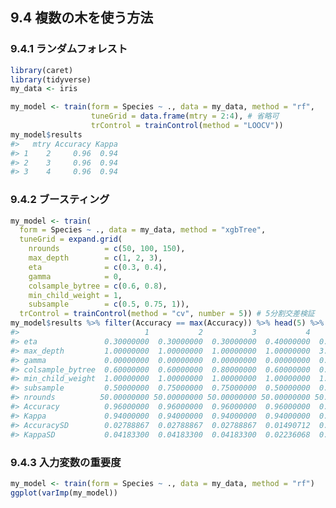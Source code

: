## 9.4 複数の木を使う方法

### 9.4.1 ランダムフォレスト

```r
library(caret)
library(tidyverse)
my_data <- iris

my_model <- train(form = Species ~ ., data = my_data, method = "rf",
                  tuneGrid = data.frame(mtry = 2:4), # 省略可
                  trControl = trainControl(method = "LOOCV"))
my_model$results
#>   mtry Accuracy Kappa
#> 1    2     0.96  0.94
#> 2    3     0.96  0.94
#> 3    4     0.96  0.94
```

### 9.4.2 ブースティング

```r
my_model <- train(
  form = Species ~ ., data = my_data, method = "xgbTree",
  tuneGrid = expand.grid(
    nrounds          = c(50, 100, 150),
    max_depth        = c(1, 2, 3),
    eta              = c(0.3, 0.4),
    gamma            = 0,
    colsample_bytree = c(0.6, 0.8),
    min_child_weight = 1,
    subsample        = c(0.5, 0.75, 1)),
  trControl = trainControl(method = "cv", number = 5)) # 5分割交差検証
my_model$results %>% filter(Accuracy == max(Accuracy)) %>% head(5) %>% t
#>                            1           2           3           4           5
#> eta               0.30000000  0.30000000  0.30000000  0.40000000  0.30000000
#> max_depth         1.00000000  1.00000000  1.00000000  1.00000000  3.00000000
#> gamma             0.00000000  0.00000000  0.00000000  0.00000000  0.00000000
#> colsample_bytree  0.60000000  0.60000000  0.80000000  0.60000000  0.80000000
#> min_child_weight  1.00000000  1.00000000  1.00000000  1.00000000  1.00000000
#> subsample         0.50000000  0.75000000  0.75000000  0.50000000  0.50000000
#> nrounds          50.00000000 50.00000000 50.00000000 50.00000000 50.00000000
#> Accuracy          0.96000000  0.96000000  0.96000000  0.96000000  0.96000000
#> Kappa             0.94000000  0.94000000  0.94000000  0.94000000  0.94000000
#> AccuracySD        0.02788867  0.02788867  0.02788867  0.01490712  0.01490712
#> KappaSD           0.04183300  0.04183300  0.04183300  0.02236068  0.02236068
```

### 9.4.3 入力変数の重要度

```r
my_model <- train(form = Species ~ ., data = my_data, method = "rf")
ggplot(varImp(my_model))
```


